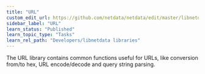 ```yaml
---
title: "URL"
custom_edit_url: https://github.com/netdata/netdata/edit/master/libnetdata/url/README.md
sidebar_label: "URL"
learn_status: "Published"
learn_topic_type: "Tasks"
learn_rel_path: "Developers/libnetdata libraries"
---
```



The URL library contains common functions useful for URLs, like conversion from/to hex, 
URL encode/decode and query string parsing. 

